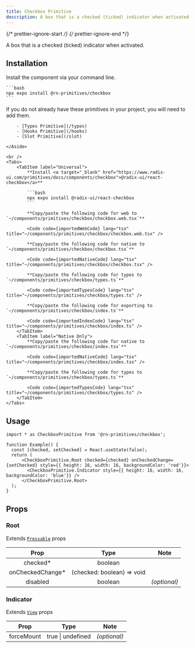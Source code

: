 ```yaml
---
title: Checkbox Primitive
description: A box that is a checked (ticked) indicator when activated.
---
```


{/* prettier-ignore-start */}
{/* prettier-ignore-end */}



A box that is a checked (ticked) indicator when activated.

## Installation

<Tabs>
  <TabItem label="NPM">

  Install the component via your command line.

    ```bash
    npx expo install @rn-primitives/checkbox
    ```

  </TabItem>
  <TabItem label="Manual">
    <Aside title="Uses shared primitives">
        If you do not already have these primitives in your project, you will need to add them.

        - [Types Primitive](/types)
        - [Hooks Primitive](/hooks)
        - [Slot Primitive](/slot)

    </Aside>

    <br />
    <Tabs>
        <TabItem label="Universal">
            **Install <a target="_blank" href="https://www.radix-ui.com/primitives/docs/components/checkbox">@radix-ui/react-checkbox</a>**

            ```bash
            npx expo install @radix-ui/react-checkbox
            ```

            **Copy/paste the following code for web to  `~/components/primitives/checkbox/checkbox.web.tsx`**

            <Code code={importedWebCode} lang="tsx" title="~/components/primitives/checkbox/checkbox.web.tsx" />

            **Copy/paste the following code for native to  `~/components/primitives/checkbox/checkbox.tsx`**

            <Code code={importedNativeCode} lang="tsx" title="~/components/primitives/checkbox/checkbox.tsx" />

            **Copy/paste the following code for types to  `~/components/primitives/checkbox/types.ts`**

            <Code code={importedTypesCode} lang="tsx" title="~/components/primitives/checkbox/types.ts" />

            **Copy/paste the following code for exporting to  `~/components/primitives/checkbox/index.ts`**

            <Code code={importedIndexCode} lang="tsx" title="~/components/primitives/checkbox/index.ts" />
        </TabItem>
        <TabItem label="Native Only">
            **Copy/paste the following code for native to  `~/components/primitives/checkbox/index.tsx`**

            <Code code={importedNativeCode} lang="tsx" title="~/components/primitives/checkbox/index.tsx" />

            **Copy/paste the following code for types to  `~/components/primitives/checkbox/types.ts`**

            <Code code={importedTypesCode} lang="tsx" title="~/components/primitives/checkbox/types.ts" />
        </TabItem>
    </Tabs>
  </TabItem>
</Tabs>

## Usage

```tsx
import * as CheckboxPrimitive from '@rn-primitives/checkbox';

function Example() {
  const [checked, setChecked] = React.useState(false);
  return (
      <CheckboxPrimitive.Root checked={checked} onCheckedChange={setChecked} style={{ height: 16, width: 16, backgroundColor: 'red'}}>
        <CheckboxPrimitive.Indicator style={{ height: 16, width: 16, backgroundColor: 'blue'}} />
      </CheckboxPrimitive.Root>
  );
}
```

## Props

### Root

Extends [`Pressable`](https://reactnative.dev/docs/pressable#props) props

|       Prop        |            Type            |     Note     |
| :---------------: | :------------------------: | :----------: |
|     checked\*     |          boolean           |              |
| onCheckedChange\* | (checked: boolean) => void |              |
|     disabled      |          boolean           | _(optional)_ |

### Indicator

Extends [`View`](https://reactnative.dev/docs/view#props) props

|    Prop    |       Type        |     Note     |
| :--------: | :---------------: | :----------: |
| forceMount | true \| undefined | _(optional)_ |

